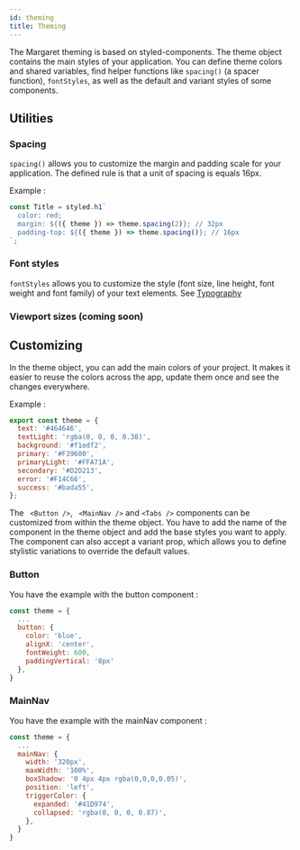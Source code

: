 ```yaml
---
id: theming
title: Theming
---
```


The Margaret theming is based on styled-components. The theme object contains the main styles of your application. You can define theme colors and shared variables, find helper functions like `spacing()` (a spacer function), `fontStyles`, as well as the default and variant styles of some components.

## Utilities

### Spacing

`spacing()` allows you to customize the margin and padding scale for your application. The defined rule is that a unit of spacing is equals 16px.

Example :

```js
const Title = styled.h1`
  color: red;
  margin: ${({ theme }) => theme.spacing(2)}; // 32px
  padding-top: ${({ theme }) => theme.spacing()}; // 16px
`;
```

### Font styles

`fontStyles` allows you to customize the style (font size, line height, font weight and font family) of your text elements. See [Typography](typography)

### Viewport sizes (coming soon)

## Customizing

In the theme object, you can add the main colors of your project. It makes it easier to reuse the colors across the app, update them once and see the changes everywhere.

Example :

```js title="theme.js"
export const theme = {
  text: '#464646',
  textLight: 'rgba(0, 0, 0, 0.38)',
  background: '#f1edf2',
  primary: '#F39600',
  primaryLight: '#FFA71A',
  secondary: '#D2D213',
  error: '#F14C66',
  success: '#bada55',
};
```

The ` <Button />`, ` <MainNav />` and `<Tabs />` components can be customized from within the theme object. You have to add the name of the component in the theme object and add the base styles you want to apply. The component can also accept a variant prop, which allows you to define stylistic variations to override the default values.

### Button

You have the example with the button component :

```js title="theme.js"
const theme = {
  ...
  button: {
    color: 'blue',
    alignX: 'center',
    fontWeight: 600,
    paddingVertical: '8px'
  },
}

```

### MainNav

You have the example with the mainNav component :

```js title="theme.js"
const theme = {
  ...
  mainNav: {
    width: '320px',
    maxWidth: '100%',
    boxShadow: '0 4px 4px rgba(0,0,0,0.05)',
    position: 'left',
    triggerColor: {
      expanded: '#41D974',
      collapsed: 'rgba(0, 0, 0, 0.87)',
    },
  }
}
```
